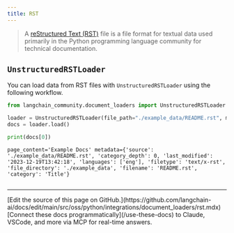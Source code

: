 ```yaml
---
title: RST
---
```


>A [reStructured Text (RST)](https://en.wikipedia.org/wiki/ReStructuredText) file is a file format for textual data used primarily in the Python programming language community for technical documentation.

## `UnstructuredRSTLoader`

You can load data from RST files with `UnstructuredRSTLoader` using the following workflow.

```python
from langchain_community.document_loaders import UnstructuredRSTLoader

loader = UnstructuredRSTLoader(file_path="./example_data/README.rst", mode="elements")
docs = loader.load()

print(docs[0])
```

```output
page_content='Example Docs' metadata={'source': './example_data/README.rst', 'category_depth': 0, 'last_modified': '2023-12-19T13:42:18', 'languages': ['eng'], 'filetype': 'text/x-rst', 'file_directory': './example_data', 'filename': 'README.rst', 'category': 'Title'}
```

```python

```

---

<Callout icon="pen-to-square" iconType="regular">
    [Edit the source of this page on GitHub.](https://github.com/langchain-ai/docs/edit/main/src/oss/python/integrations/document_loaders/rst.mdx)
</Callout>
<Tip icon="terminal" iconType="regular">
    [Connect these docs programmatically](/use-these-docs) to Claude, VSCode, and more via MCP for    real-time answers.
</Tip>
